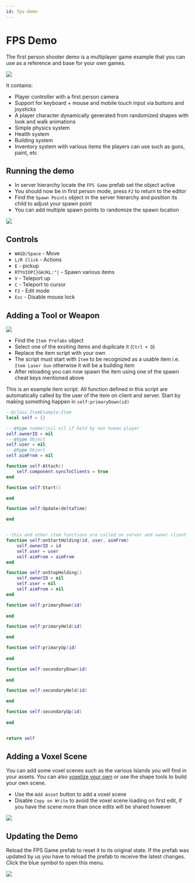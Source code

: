 ```yaml
---
id: fps-demo
---
```


# FPS Demo

The first person shooter demo is a multiplayer game example that you can use as a reference and base for your own games.

![](/img/fps/fpsTeaser.gif)

It contains:
* Player controller with a first person camera
* Support for keyboard + mouse and mobile touch input via buttons and joysticks
* A player character dynamically generated from randomized shapes with look and walk animations
* Simple physics system
* Health system
* Building system
* Inventory system with various items the players can use such as guns, paint, etc


## Running the demo

* In server hierarchy locate the `FPS Game` prefab set the object active
* You should now be in first person mode, press `F2` to return to the editor
* Find the `Spawn Points` object in the server hierarchy and position its child to adjust your spawn point
* You can add multiple spawn points to randomize the spawn location

![](/img/fps/enableFps.png)


## Controls
* `WASD/Space` - Move
* `L/R Click` - Actions
* `E` - pickup
* `RTYUIOP[}GHJKL:"|` - Spawn various items
* `V` - Teleport up
* `C` - Teleport to cursor
* `F2` - Edit mode
* `Esc` - Disable mouse lock

## Adding a Tool or Weapon

![](/img/fps/addItem.png)


* Find the `Item Prefabs` object
* Select one of the exsiting items and duplicate it (`Ctrl + D`)
* Replace the item script with your own
* The script must start with `Item` to be recognized as a usable item i.e. `Item Laser Gun` otherwise it will be a building item
* After reloading you can now spawn the item using one of the spawn cheat keys mentioned above 

This is an example item script. All function defined in this script are automatically called by the user of the item on client and server.
Start by making something happen in `self:primaryDown(id)`

```lua title="Item Example.lua"
--@class ItemExample:Item
local self = {}

---@type number|nil nil if held by non human player
self.ownerID = nil
---@type Object
self.user = nil
---@type Object
self.aimFrom = nil

function self:Attach()
    self.component.syncToClients = true
end

function self:Start()

end

function self:Update(deltaTime)

end


--this and other item functions are called on server and owner client
function self:onStartHolding(id, user, aimFrom)
    self.ownerID = id
    self.user = user
    self.aimFrom = aimFrom
end

function self:onStopHolding()
    self.ownerID = nil
    self.user = nil
    self.aimFrom = nil
end

function self:primaryDown(id)
    
end

function self:primaryHeld(id)

end

function self:primaryUp(id)
    
end

function self:secondaryDown(id)
    
end

function self:secondaryHeld(id)

end

function self:secondaryUp(id)
    
end


return self
```

## Adding a Voxel Scene

You can add some voxel scenes such as the various Islands you will find in your assets. 
You can also [voxelize your own](../getting-started/importing-meshes) or use the shape tools to build your own scene.

* Use the `Add Asset` button to add a voxel scene
* Disable `Copy on Write` to avoid the voxel scene loading on first edit, if you have the scene more than once edits will be shared however

![](/img/fps/addScene.png)


## Updating the Demo

Reload the FPS Game prefab to reset it to its original state. 
If the prefab was updated by us you have to reload the prefab to receive the latest changes.
Click the blue symbol to open this menu.

![](/img/fps/reloadPrefab.png)